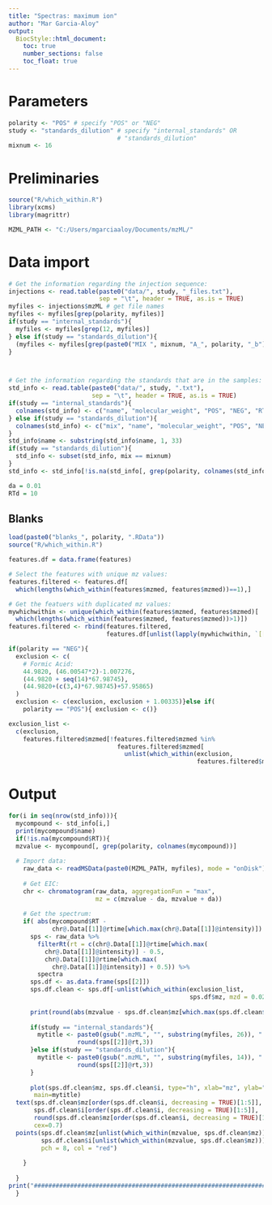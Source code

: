 ```yaml
---
title: "Spectras: maximum ion"
author: "Mar Garcia-Aloy"
output: 
  BiocStyle::html_document:
    toc: true
    number_sections: false
    toc_float: true
---
```


# Parameters
```r
polarity <- "POS" # specify "POS" or "NEG"
study <- "standards_dilution" # specify "internal_standards" OR 
                              # "standards_dilution"
mixnum <- 16
```

# Preliminaries
```r
source("R/which_within.R")
library(xcms)
library(magrittr)

MZML_PATH <- "C:/Users/mgarciaaloy/Documents/mzML/"
```

# Data import
```r
# Get the information regarding the injection sequence:
injections <- read.table(paste0("data/", study, "_files.txt"),
                         sep = "\t", header = TRUE, as.is = TRUE)
myfiles <- injections$mzML # get file names
myfiles <- myfiles[grep(polarity, myfiles)]
if(study == "internal_standards"){
  myfiles <- myfiles[grep(12, myfiles)]
} else if(study == "standards_dilution"){
  (myfiles <- myfiles[grep(paste0("MIX ", mixnum, "A_", polarity, "_b"), myfiles)])
}



# Get the information regarding the standards that are in the samples:
std_info <- read.table(paste0("data/", study, ".txt"),
                       sep = "\t", header = TRUE, as.is = TRUE)
if(study == "internal_standards"){
  colnames(std_info) <- c("name", "molecular_weight", "POS", "NEG", "RT")
} else if(study == "standards_dilution"){
  colnames(std_info) <- c("mix", "name", "molecular_weight", "POS", "NEG", "RT")
}
std_info$name <- substring(std_info$name, 1, 33)
if(study == "standards_dilution"){
  std_info <- subset(std_info, mix == mixnum)
}
std_info <- std_info[!is.na(std_info[, grep(polarity, colnames(std_info))]),]

da = 0.01
RTd = 10
```

## Blanks
```r
load(paste0("blanks_", polarity, ".RData"))
source("R/which_within.R")

features.df = data.frame(features)

# Select the features with unique mz values:
features.filtered <- features.df[
  which(lengths(which_within(features$mzmed, features$mzmed))==1),]

# Get the featuers with duplicated mz values:
mywhichwithin <- unique(which_within(features$mzmed, features$mzmed)[
  which(lengths(which_within(features$mzmed, features$mzmed))>1)])
features.filtered <- rbind(features.filtered, 
                           features.df[unlist(lapply(mywhichwithin, `[[`, 1)),])

if(polarity == "NEG"){
  exclusion <- c(
    # Formic Acid:
    44.9820, (46.00547*2)-1.007276, 
    (44.9820 + seq(14)*67.98745),
    (44.9820+(c(3,4)*67.98745)+57.95865)
  )
  exclusion <- c(exclusion, exclusion + 1.00335)}else if(
    polarity == "POS"){ exclusion <- c()}

exclusion_list <- 
  c(exclusion, 
    features.filtered$mzmed[!features.filtered$mzmed %in% 
                              features.filtered$mzmed[
                                unlist(which_within(exclusion, 
                                                    features.filtered$mzmed))]])
```

# Output
```r
for(i in seq(nrow(std_info))){
  mycompound <- std_info[i,]
  print(mycompound$name)
  if(!is.na(mycompound$RT)){
  mzvalue <- mycompound[, grep(polarity, colnames(mycompound))]
  
  # Import data:
    raw_data <- readMSData(paste0(MZML_PATH, myfiles), mode = "onDisk")
    
    # Get EIC:
    chr <- chromatogram(raw_data, aggregationFun = "max",
                        mz = c(mzvalue - da, mzvalue + da))
    
    # Get the spectrum:
    if( abs(mycompound$RT - 
            chr@.Data[[1]]@rtime[which.max(chr@.Data[[1]]@intensity)]) < RTd){
      sps <- raw_data %>%
        filterRt(rt = c(chr@.Data[[1]]@rtime[which.max(
          chr@.Data[[1]]@intensity)] - 0.5,
          chr@.Data[[1]]@rtime[which.max(
            chr@.Data[[1]]@intensity)] + 0.5)) %>%
        spectra
      sps.df <- as.data.frame(sps[[2]])
      sps.df.clean <- sps.df[-unlist(which_within(exclusion_list, 
                                                  sps.df$mz, mzd = 0.02)),]
      
      print(round(abs(mzvalue - sps.df.clean$mz[which.max(sps.df.clean$i)]),4))
      
      if(study == "internal_standards"){
        mytitle <- paste0(gsub(".mzML", "", substring(myfiles, 26)), " - RT: ", 
                   round(sps[[2]]@rt,3))
      }else if(study == "standards_dilution"){
        mytitle <- paste0(gsub(".mzML", "", substring(myfiles, 14)), " - RT: ", 
                   round(sps[[2]]@rt,3))
      }
      
      plot(sps.df.clean$mz, sps.df.clean$i, type="h", xlab="mz", ylab="intensity", 
       main=mytitle)
  text(sps.df.clean$mz[order(sps.df.clean$i, decreasing = TRUE)[1:5]], 
       sps.df.clean$i[order(sps.df.clean$i, decreasing = TRUE)[1:5]], 
       round(sps.df.clean$mz[order(sps.df.clean$i, decreasing = TRUE)[1:5]], 4), 
       cex=0.7)
  points(sps.df.clean$mz[unlist(which_within(mzvalue, sps.df.clean$mz))], 
         sps.df.clean$i[unlist(which_within(mzvalue, sps.df.clean$mz))],
         pch = 8, col = "red")
  
    }
      
  }
print("######################################################################")
  }


```

